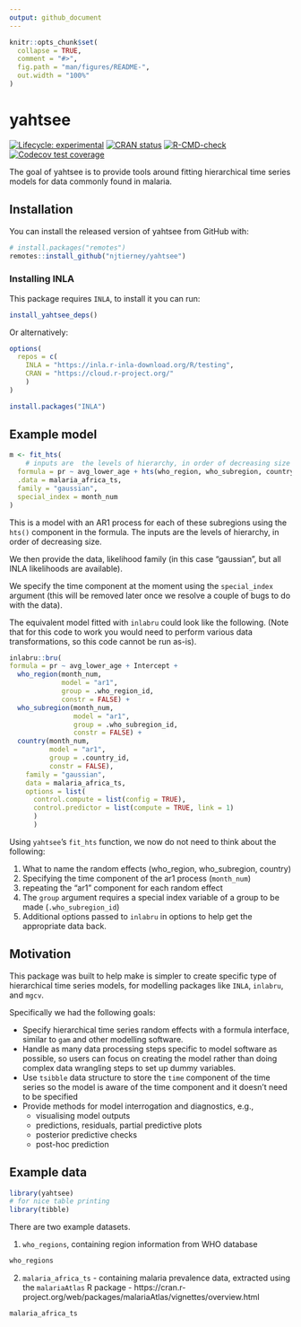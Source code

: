 ```yaml
---
output: github_document
---
```


<!-- README.md is generated from README.Rmd. Please edit that file -->

```r
knitr::opts_chunk$set(
  collapse = TRUE,
  comment = "#>",
  fig.path = "man/figures/README-",
  out.width = "100%"
)
```

# yahtsee

<!-- badges: start -->
[![Lifecycle: experimental](https://img.shields.io/badge/lifecycle-experimental-orange.svg)](https://lifecycle.r-lib.org/articles/stages.html#experimental)
[![CRAN status](https://www.r-pkg.org/badges/version/yahtsee)](https://CRAN.R-project.org/package=yahtsee)
[![R-CMD-check](https://github.com/njtierney/yahtsee/workflows/R-CMD-check/badge.svg)](https://github.com/njtierney/yahtsee/actions)
[![Codecov test coverage](https://codecov.io/gh/njtierney/yahtsee/branch/main/graph/badge.svg)](https://codecov.io/gh/njtierney/yahtsee?branch=main)
<!-- badges: end -->

The goal of yahtsee is to provide tools around fitting hierarchical time series models for data commonly found in malaria.

## Installation

You can install the released version of yahtsee from GitHub with:

``` r
# install.packages("remotes")
remotes::install_github("njtierney/yahtsee")
```

### Installing INLA

This package requires `INLA`, to install it you can run:

```r
install_yahtsee_deps()
```

Or alternatively:

```r
options(
  repos = c(
    INLA = "https://inla.r-inla-download.org/R/testing",
    CRAN = "https://cloud.r-project.org/"
    )
)

install.packages("INLA")
```

## Example model


```r
m <- fit_hts(
    # inputs are  the levels of hierarchy, in order of decreasing size
  formula = pr ~ avg_lower_age + hts(who_region, who_subregion, country),
  .data = malaria_africa_ts,
  family = "gaussian",
  special_index = month_num
)
```

This is a model with an AR1 process for each of these subregions using the `hts()` component in the formula. The inputs are the levels of hierarchy, in order of decreasing size.

We then provide the data, likelihood family (in this case "gaussian", but all INLA likelihoods are available).

We specify the time component at the moment using the `special_index` argument (this will be removed later once we resolve a couple of bugs to do with the data).

The equivalent model fitted with `inlabru` could look like the following. (Note that for this code to work you would need to perform various data transformations, so this code cannot be run as-is).

```r
inlabru::bru(
formula = pr ~ avg_lower_age + Intercept + 
  who_region(month_num, 
             model = "ar1", 
             group = .who_region_id,
             constr = FALSE) + 
  who_subregion(month_num, 
                model = "ar1", 
                group = .who_subregion_id, 
                constr = FALSE) + 
  country(month_num, 
          model = "ar1", 
          group = .country_id, 
          constr = FALSE),
    family = "gaussian",
    data = malaria_africa_ts,
    options = list(
      control.compute = list(config = TRUE),
      control.predictor = list(compute = TRUE, link = 1)
      )
      )
```

Using `yahtsee`'s `fit_hts` function, we now do not need to think about the following:

1. What to name the random effects (who_region, who_subregion, country)
1. Specifying the time component of the ar1 process (`month_num`)
1. repeating the "ar1" component for each random effect
1. The `group` argument requires a special index variable of a group to be made (`.who_subregion_id`)
1. Additional options passed to `inlabru` in options to help get the appropriate data back.

## Motivation

This package was built to help make is simpler to create specific type of hierarchical time series models, for modelling packages like `INLA`, `inlabru`, and `mgcv`.

Specifically we had the following goals:

- Specify hierarchical time series random effects with a formula interface, similar to `gam` and other modelling software.
- Handle as many data processing steps specific to model software as possible, so users can focus on creating the model rather than doing complex data wrangling steps to set up dummy variables.
- Use `tsibble` data structure to store the `time` component of the time series so the model is aware of the time component and it doesn't need to be specified
- Provide methods for model interrogation and diagnostics, e.g.,
  - visualising model outputs
  - predictions, residuals, partial predictive plots
  - posterior predictive checks
  - post-hoc prediction

## Example data

```r
library(yahtsee)
# for nice table printing
library(tibble)
```

There are two example datasets.

1. `who_regions`, containing region information from WHO database

```r
who_regions
```

2. `malaria_africa_ts` - containing malaria prevalence data, extracted using the `malariaAtlas` R package - https://cran.r-project.org/web/packages/malariaAtlas/vignettes/overview.html

```r
malaria_africa_ts
```
